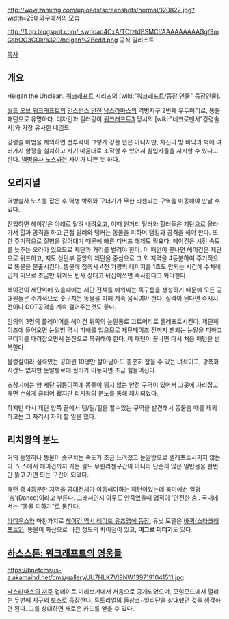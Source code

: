http://wow.zamimg.com/uploads/screenshots/normal/120822.jpg?width=250
와우에서의 모습

http://1.bp.blogspot.com/_swrioao4CxA/TOfztdBSMCI/AAAAAAAAAGg/9mGsbOO3COk/s320/heigan%2Bedit.png
공식 일러스트

[[목차]]

== 개요 ==
Heigan the Unclean. [[워크래프트]] 시리즈의 [wiki:"워크래프트/등장 인물" 등장인물].

[[월드 오브 워크래프트]]의 [[인스턴스 던전]] [[낙스라마스]]의 역병지구 2번째 우두머리로, 똥물 패턴으로 유명하다. 디자인과 컬러링이 [[워크래프트3]] 당시의 [wiki:"네크로맨서"강령술사]와 가장 유사한 네임드.

강령술 마법을 제외하면 전투력이 그렇게 강한 편은 아니지만, 자신의 방 바닥과 벽에 여러가지 함정을 설치하고 자기 마음대로 조작할 수 있어서 침입자들을 저지할 수 있다고 한다. [[역병술사 노스]]와는 사이가 나쁜 듯 하다.

== 오리지널 ==
역병술사 노스를 잡은 후 역병 박쥐와 구더기가 무한 리젠되는 구역을 이동해야 만날 수 있다.

진입하면 헤이건은 아래로 달려 내려오고, 이때 원거리 딜러와 힐러들은 제단으로 올라가서 힐과 공격을 하고 근접 딜러와 탱커는 똥물을 피하며 탱킹과 공격을 해야 한다. 또한 주기적으로 질병을 걸어대기 때문에 빠른 디버프 해제도 필요다. 헤이건은 시전 속도를 늦추는 오라가 있으므로 제단과 거리를 벌려야 한다. 이 패턴이 끝나면 헤이건은 제단으로 워프하고, 지도 상단부 중앙의 제단을 중심으로 그 외 지역을 4등분하여 주기적으로 똥물을 분출시킨다. 똥물에 접촉시 4천 가량의 데미지를 1초도 안되는 시간에 수차례 입게 되므로 조금만 튀겨도 빈사 상태고 뒤집어쓰면 즉사한다고 봐야한다.

헤이건이 제단위에 있을때에는 제단 전체를 에워싸는 독구름을 생성하기 때문에 모든 공대원들은 주기적으로 솟구치는 똥물을 피해 계속 움직여야 한다. 실력이 된다면 즉시시전이나 DOT공격을 계속 걸어주는것도 좋다.

임의의 3명의 플레이어를 헤이건 뒤쪽의 눈알통로 끄트머리로 텔레포트시킨다. 제단페이즈에 들어오면 눈알방 역시 피해를 입으므로 제단페이즈 전까지 젠되는 눈알을 피하고 구더기를 때려잡으면서 본진으로 복귀해야 한다. 이 패턴이 끝나면 다시 처음 패턴을 반복한다. 

물렁살이라 실력있는 공대원 10명만 살아남아도 충분히 잡을 수 있는 녀석이고, 광폭화 시간도 없지만 눈알통로에 힐러가 이동되면 조금 힘들어진다.

초창기에는 양 제단 귀퉁이쪽에 똥물이 튀지 않는 안전 구역이 있어서 그곳에 자리잡고 패면 손쉽게 클리어 됐지만 리치왕의 분노를 통해 패치되었다.

하지만 다시 제단 양쪽 끝에서 탱/딜/힐을 할수있는 구역을 발견해서 똥물춤 때를 제외하고는 그 자리서 자기 할 일을 했다.

== 리치왕의 분노 ==
거의 동일하나 똥물이 솟구치는 속도가 조금 느려졌고 눈알방으로 텔레포트시키지 않는다. 노스에서 헤이건까지 가는 길도 무한리젠구간이 아니라 단순히 많은 일반몹을 한번만 뚫고 가면 되는 구간이 되었다.

패턴 중 4등분한 지역을 공대전체가 이동해야하는 패턴이있는데 북미에선 일명 '춤'(Dance)이라고 부른다. 그래서인지 아무도 안죽었을때 업적이 '안전한 춤'. 국내에서는 "똥물 피하기"로 통한다.

[[타디우스]]와 마찬가지로 [http://www.youtube.com/watch?v=Jlp2dqu5YMc 헤이건 역시 레이드 유즈맵에 등장.] 유닛 모델은 [[바퀴(스타크래프트2)]]. 똥물이 화산으로 바뀐 정도의 차이점이 있고,  '''어그로 미터기'''도 있다.


== [[하스스톤: 워크래프트의 영웅들]] ==
https://bnetcmsus-a.akamaihd.net/cms/gallery/JU7HLK7VI9NW1397191041511.jpg

[[낙스라마스의 저주]] 업데이트 미리보기에서 처음으로 공개되었으며, 모험모드에서 열리는 두번째 지구의 보스로 등장한다. 튜토리얼의 들창코~일리단을 상대했던 것을 생각하면 된다. 그를 상대하면 새로운 카드를 얻을 수 있다. 
